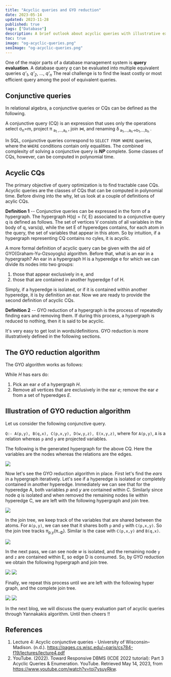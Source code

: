 ```yaml
---
title: "Acyclic queries and GYO reduction"
date: 2023-05-14
updated: 2023-11-28
published: true
tags: ["Database"]
description: A brief outlook about acyclic queries with illustrative examples of GYO reduction.
toc: true
image: "og-acyclic-queries.png"
seoImage: "og-acyclic-queries.png"
---
```


One of the major parts of a database management system is **query evaluation**.
A database query _q_ can be evaluated into multiple equivalent queries _q'<sub>1</sub>_, _q'<sub>2</sub>_, ..., _q'<sub>n</sub>_
The real challenge is to find the least costly or most efficient query among the pool of equivalent queries.

## Conjunctive queries

In relational algebra, a conjunctive queries or CQs can be defined as the following.

<Callout>
  A conjunctive query (CQ) is an expression that uses only the operations select
  σ<sub>n</sub>=m, project π
  <sub>
    a<sub>1</sub>
  </sub>
  <sub>
    ,...,a<sub>n</sub>
  </sub>, join ⋈, and renaming δ<sub>
    a<sub>1</sub>,...,a<sub>n</sub>→b<sub>1</sub>,...,b<sub>n</sub>
  </sub>.
</Callout>

In SQL, conjunctive queries correspond to `SELECT FROM WHERE` queries, where the `WHERE`
conditions contain only equalities. The combined complexity of solving a conjunctive query is **_NP_** complete.
Some classes of CQs, however, can be computed in polynomial time.

## Acyclic CQs

The primary objective of query optimization is to find tractable case CQs.
Acyclic queries are the classes of CQs that can be computed in polynomial time.
Before diving into the why, let us look at a couple of definitions of acylic CQs.

<Callout>
<b>Definition 1</b> -- Conjunctive queries can be expressed in the form of a hypergraph. The hypergraph H(q) = (V, E) associated to a conjunctive query
q is defined as follows. The set of vertices V consists of all variables in the body of q, vars(q), while the set
E of hyperedges contains, for each atom in the query, the set of variables that appear in this atom. So by intuition, if a hypergraph representing CQ contains no cyles, it is acyclic.

</Callout>

A more formal definition of acyclic query can be given with the aid of GYO(Graham-Yu-Ozsoyoglu) algorithm. Before that, what is an ear in a hypergraph? An ear in a hypergraph H is a hyperedge e for which we can divide its nodes into two
groups:

1. those that appear exclusively in e, and
1. those that are contained in another hyperedge f of H.

Simply, if a hyperedge is isolated, or if it is contained within another hyperedge, it is by
definition an ear. Now we are ready to provide the second definition of acyclic CQs.

<Callout>
  <b>Definition 2</b> -- GYO reduction of a hypergraph is the process of
  repeatedly finding ears and removing them. If during this process, a
  hypergraph is reduced to nothing, then it is said to be acyclic.
</Callout>

It's very easy to get lost in words/definitions. GYO reduction is more illustratively defined in the following sections.

## The GYO reduction algorithm

The GYO algorithm works as follows:

<Callout>
  While <i>H</i> has ears do:
  <ol>
    <li>
      Pick an ear <i>e</i> of a hypergraph <i>H</i>.
    </li>
    <li>
      Remove all vertices that are exclusively in the ear <i>e</i>; remove the
      ear <i>e</i> from a set of hyperedges <i>E</i>.
    </li>
  </ol>
</Callout>

## Illustration of GYO reduction algorithm

Let us consider the following conjunctive query.

`Q:- A(p,y), B(q,x), C(p,x,y), D(w,y,z), E(x,y,z)`, where for `A(p,y)`, `A` is a relation whereas `p` and `y` are projected variables.

The following is the generated hypergraph for the above CQ. Here the variables are the nodes whereas the relations are the edges.

<img src="hypergraph-1.png" />

Now let's see the GYO reduction algorithm in place. First let's find the _ears_ in a hypergraph iteratively. Let's see if a hyperedge is isolated or completely contained in another hyperedge.
Immediately we can see that for the hyperedge A, both variables _p_ and _y_ are contained within C. Similarly since node _q_ is isolated and when removed the remaining nodes lie within hyperedge C,
we are left with the following hypergraph and join tree.

<img src="hypergraph-2.png" />

In the join tree, we keep track of the variables that are shared between the atoms.
For `A(p,y)`, we can see that it shares both `p` and `y` with `C(p,x,y)`. So the
join tree tracks π<sub>p,y</sub>(π<sub>-Φ</sub>). Similar is the case with `C(p,x,y)` and `B(q,x)`.

<img src="tree-1.png" />

In the next pass, we can see node _w_ is isolated, and the remaining node `y` and `z` are contained within E, so edge D is consumed.
So, by GYO reduction we obtain the following hypergraph and join tree.

<img src="hypergraph-3.png" />
<img src="tree-2.png" />

Finally, we repeat this process until we are left with the following hyper graph, and the complete join tree.

<img src="hypergraph-4.png" />
<img src="tree-3.png" />

In the next blog, we will discuss the query evaluation part of acyclic queries through Yannakakis algorithm. Until then cheers !!

## References

1. Lecture 4: Acyclic conjunctive queries - University of Wisconsin–Madison. (n.d.). https://pages.cs.wisc.edu/~paris/cs784-f19/lectures/lecture4.pdf
1. YouTube. (2022). Toward Responsive DBMS (ICDE 2022 tutorial): Part 3 Acyclic Queries &amp; Enumeration. YouTube. Retrieved May 14, 2023, from https://www.youtube.com/watch?v=toi7ysuyRkw.
